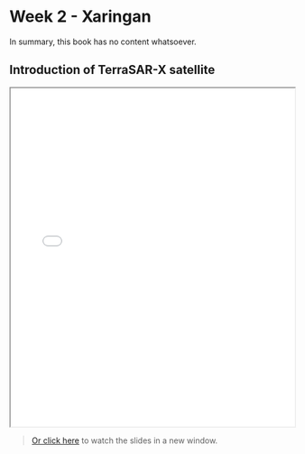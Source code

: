 # Week 2 - Xaringan

In summary, this book has no content whatsoever.

## Introduction of TerraSAR-X satellite

<iframe src="slides/lecture2_slides.html" width="100%" height="600px"></iframe>

> [Or click here](slides/lecture2_slides.html) to watch the slides in a new window.